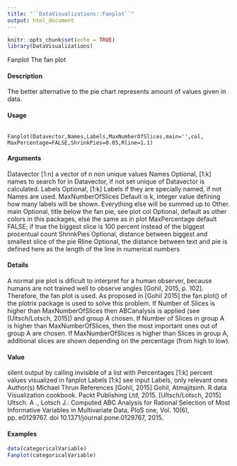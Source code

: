 ```yaml
---
title: "``DataVisualizations::Fanplot``"
output: html_document
---
```




```r
knitr::opts_chunk$set(echo = TRUE)
library(DataVisualizations)
```
Fanplot The fan plot

#### Description

The better alternative to the pie chart represents amount of values given in data.

#### Usage

<pre><code>
Fanplot(Datavector,Names,Labels,MaxNumberOfSlices,main='',col,
MaxPercentage=FALSE,ShrinkPies=0.05,Rline=1.1)
</code></pre>

#### Arguments

Datavector [1:n] a vector of n non unique values
Names Optional, [1:k] names to search for in Datavector, if not set unique of Datavector is calculated.
Labels Optional, [1:k] Labels if they are specially named, if not Names are used.
MaxNumberOfSlices
Default is k, integer value defining how many labels will be shown. Everything else will be summed up to Other.
main Optional, title below the fan pie, see plot
col Optional, default as other colors in this packages, else the same as in plot
MaxPercentage default FALSE; if true the biggest slice is 100 percent instead of the biggest procentual count
ShrinkPies Optional, distance between biggest and smallest slice of the pie
Rline Optional, the distance between text and pie is defined here as the length of the line in numerical numbers


#### Details
A normal pie plot is dificult to interpret for a human observer, because humans are not trained well
to observe angles [Gohil, 2015, p. 102]. Therefore, the fan plot is used. As proposed in [Gohil
2015] the fan.plot() of the plotrix package is used to solve this problem. If Number of Slices
is higher than MaxNumberOfSlices then ABCanalysis is applied (see [Ultsch/Lotsch, 2015]) and
group A chosen. If Number of Slices in group A is higher than MaxNumberOfSlices, then the most
important ones out of group A are chosen. If MaxNumberOfSlices is higher than Slices in group A,
additional slices are shown depending on the percentage (from high to low).

#### Value
silent output by calling invisible of a list with
Percentages [1:k] percent values visualized in fanplot
Labels [1:k] see input Labels, only relevant ones
Author(s)
Michael Thrun
References
[Gohil, 2015] Gohil, Atmajitsinh. R data Visualization cookbook. Packt Publishing Ltd, 2015.
[Ultsch/Lotsch, 2015] Ultsch. A ., Lotsch J.: Computed ABC Analysis for Rational Selection
of Most Informative Variables in Multivariate Data, PloS one, Vol. 10(6), pp. e0129767. doi
10.1371/journal.pone.0129767, 2015.

#### Examples
```r
data(categoricalVariable)
Fanplot(categoricalVariable)
```
